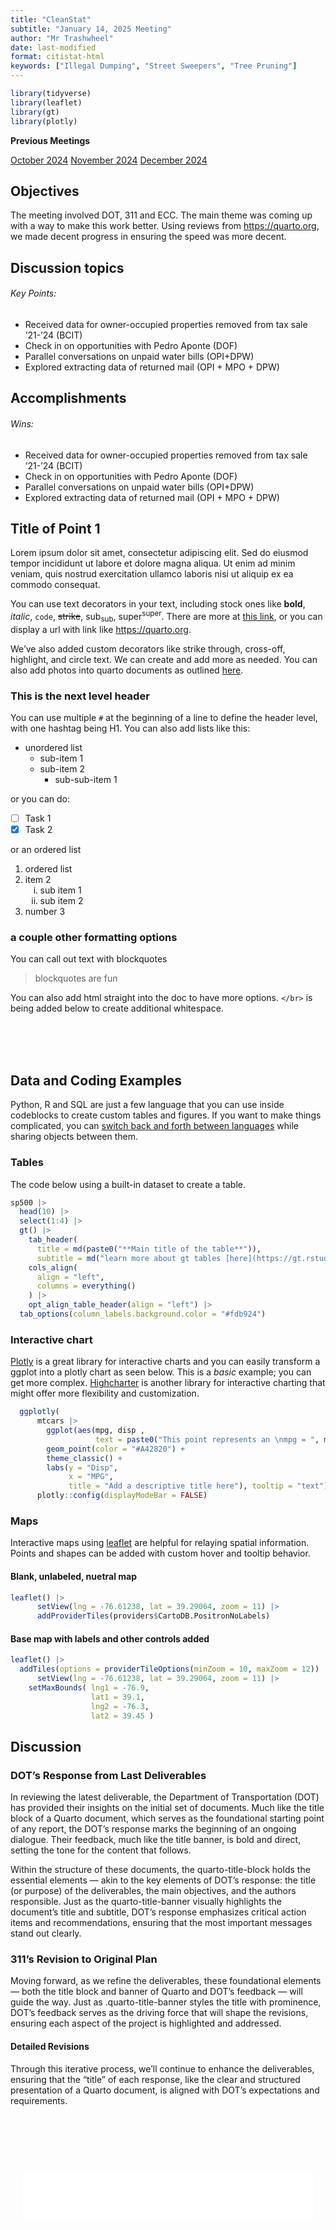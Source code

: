 ```yaml
---
title: "CleanStat"
subtitle: "January 14, 2025 Meeting"
author: "Mr Trashwheel"
date: last-modified
format: citistat-html
keywords: ["Illegal Dumping", "Street Sweepers", "Tree Pruning"]
---
```


```r

library(tidyverse)
library(leaflet)
library(gt)
library(plotly)


```

:::: {#right-links}
::: previous-meetings-container
<strong>Previous Meetings</strong>
:::

<a href="#section3">October 2024</a> <a href="#section1">November 2024</a> <a href="#section2">December 2024</a>
::::

## Objectives

The meeting involved DOT, 311 and ECC. The main theme was coming up with a way to make this work better. Using reviews from <https://quarto.org>, we made decent progress in ensuring the speed was more decent.

::: callout-tip
## Discussion topics

###### Key Points:

-   Received data for owner-occupied properties removed from tax sale '21-'24 (BCIT)
-   Check in on opportunities with Pedro Aponte (DOF)
-   Parallel conversations on unpaid water bills (OPI+DPW)
-   Explored extracting data of returned mail (OPI + MPO + DPW)
:::

::: callout-note
## Accomplishments

###### Wins:

-   Received data for owner-occupied properties removed from tax sale '21-'24 (BCIT)
-   Check in on opportunities with Pedro Aponte (DOF)
-   Parallel conversations on unpaid water bills (OPI+DPW)
-   Explored extracting data of returned mail (OPI + MPO + DPW)
:::

## Title of Point 1

Lorem ipsum dolor sit amet, consectetur adipiscing elit. Sed do eiusmod tempor incididunt ut labore et dolore magna aliqua. Ut enim ad minim veniam, quis nostrud exercitation ullamco laboris nisi ut aliquip ex ea commodo consequat.

You can use text decorators in your text, including stock ones like **bold**, *italic*, `code`, ~~strike~~, sub~sub~, super^super^. There are more at [this link](https://quarto.org/docs/visual-editor/options.html), or you can display a url with link like <https://quarto.org>.

We've also added custom decorators like [strike through]{.strike}, [cross-off]{.cross}, [highlight]{.highlight}, and [circle]{.circle} text. We can create and add more as needed. You can also add photos into quarto documents as outlined [here](https://quarto.org/docs/authoring/figures.html).

### This is the next level header

You can use multiple `#` at the beginning of a line to define the header level, with one hashtag being H1. You can also add lists like this:

-   unordered list
    -   sub-item 1
    -   sub-item 2
        -   sub-sub-item 1

or you can do:

-   [ ] Task 1
-   [x] Task 2

or an ordered list

1.  ordered list
2.  item 2
    i.  sub item 1
    ii. sub item 2
3.  number 3

### a couple other formatting options

You can call out text with blockquotes

> blockquotes are fun

You can also add html straight into the doc to have more options. `</br>` is being added below to create additional whitespace.

</br></br></br>

## Data and Coding Examples

Python, R and SQL are just a few language that you can use inside codeblocks to create custom tables and figures. If you want to make things complicated, you can [switch back and forth between languages](https://www.r-bloggers.com/2023/01/combining-r-and-python-with-reticulate-and-quarto/) while sharing objects between them.

### Tables

The code below using a built-in dataset to create a table.

```r

sp500 |>
  head(10) |> 
  select(1:4) |> 
  gt() |>
    tab_header(
      title = md(paste0("**Main title of the table**")),
      subtitle = md("learn more about gt tables [here](https://gt.rstudio.com/) and [here](https://posit.co/blog/winners-of-the-2022-table-contest/)")) |> 
    cols_align(
      align = "left",
      columns = everything()
    ) |> 
    opt_align_table_header(align = "left") |> 
  tab_options(column_labels.background.color = "#fdb924")

```

### Interactive chart

[Plotly](https://plotly.com/r/) is a great library for interactive charts and you can easily transform a ggplot into a plotly chart as seen below. This is a *basic* example; you can get more complex. [Highcharter](https://jkunst.com/highcharter/) is another library for interactive charting that might offer more flexibility and customization.

```r
  ggplotly(
      mtcars |> 
        ggplot(aes(mpg, disp ,
                   text = paste0("This point represents an \nmpg = ", mpg, " and a disp = ", disp))) +
        geom_point(color = "#A42820") + 
        theme_classic() +
        labs(y = "Disp",
             x = "MPG", 
             title = "Add a descriptive title here"), tooltip = "text") |>  
      plotly::config(displayModeBar = FALSE)


```

### Maps

Interactive maps using [leaflet](https://rstudio.github.io/leaflet/) are helpful for relaying spatial information. Points and shapes can be added with custom hover and tooltip behavior.

#### Blank, unlabeled, nuetral map

```r
leaflet() |> 
      setView(lng = -76.61238, lat = 39.29064, zoom = 11) |> 
      addProviderTiles(providers$CartoDB.PositronNoLabels)
```

#### Base map with labels and other controls added

```r
leaflet() |> 
  addTiles(options = providerTileOptions(minZoom = 10, maxZoom = 12)) |> 
      setView(lng = -76.61238, lat = 39.29064, zoom = 11) |> 
    setMaxBounds( lng1 = -76.9,
                  lat1 = 39.1,
                  lng2 = -76.3,
                  lat2 = 39.45 )
```

## Discussion

### DOT's Response from Last Deliverables

In reviewing the latest deliverable, the Department of Transportation (DOT) has provided their insights on the initial set of documents. Much like the title block of a Quarto document, which serves as the foundational starting point of any report, the DOT’s response marks the beginning of an ongoing dialogue. Their feedback, much like the title banner, is bold and direct, setting the tone for the content that follows.

Within the structure of these documents, the quarto-title-block holds the essential elements — akin to the key elements of DOT’s response: the title (or purpose) of the deliverables, the main objectives, and the authors responsible. Just as the quarto-title-banner visually highlights the document’s title and subtitle, DOT’s response emphasizes critical action items and recommendations, ensuring that the most important messages stand out clearly.

### 311's Revision to Original Plan

Moving forward, as we refine the deliverables, these foundational elements — both the title block and banner of Quarto and DOT’s feedback — will guide the way. Just as .quarto-title-banner styles the title with prominence, DOT's feedback serves as the driving force that will shape the revisions, ensuring each aspect of the project is highlighted and addressed.

#### Detailed Revisions

Through this iterative process, we’ll continue to enhance the deliverables, ensuring that the "title" of each response, like the clear and structured presentation of a Quarto document, is aligned with DOT’s expectations and requirements.


::: {style="height: 75px;"}
:::

<!-- Custom spacer with inline style -->

<footer>

::: {style="font-family: 'Nunito Sans', sans-serif; padding: 10px; background-color: white; color: white; text-align: center; margin: 20px 20px 3px 20px ;"}
```         
Internal Use Only.
Made with ❤️ by OPI
```
:::

</footer>
